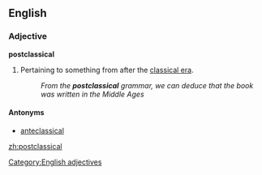 ==English==

===Adjective===
'''postclassical'''

# Pertaining to something from after the [[classical era]].
#: ''From the '''postclassical''' grammar, we can deduce that the book was written in the Middle Ages''

====Antonyms====
* [[anteclassical]]

[[Category:English adjectives]]

[[zh:postclassical]]